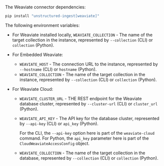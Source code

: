 The Weaviate connector dependencies:

```bash CLI, Python
pip install "unstructured-ingest[weaviate]"
```


<AdditionalIngestDependencies />

The following environment variables:

- For Weaviate installed locally, `WEAVIATE_COLLECTION` - The name of the target collection in the instance, represented by `--collection` (CLI) or `collection` (Python).
- For Embedded Weaviate:

  - `WEAVIATE_HOST` - The connection URL to the instance, represented by `--hostname` (CLI) or `hostname` (Python).
  - `WEAVIATE_COLLECTION` - The name of the target collection in the instance, represented by `--collection` (CLI) or `collection` (Python).

- For Weaviate Cloud:

  - `WEAVIATE_CLUSTER_URL` - THE REST endpoint for the Weaviate database cluster, represented by `--cluster-url` (CLI) or `cluster_url` (Python).
  - `WEAVIATE_API_KEY` - The API key for the database cluster, represented by `--api-key` (CLI) or `api_key` (Python).

    <Note>For the CLI, the `--api-key` option here is part of the `weaviate-cloud` command. For Python, the `api_key` parameter here is part of the `CloudWeaviateAccessConfig` object.</Note>

  - `WEAVIATE_COLLECTION` - The name of the target collection in the database, represented by `--collection` (CLI) or `collection` (Python).